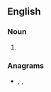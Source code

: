 ==English==

===Noun===
{{head|en|noun plural form}}

# {{plural of|trouper|lang=en}}

===Anagrams===
* {{l|en|posturer}}, {{l|en|pretours}}, {{l|en|resprout}}